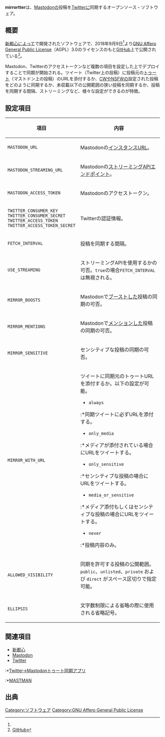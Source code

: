 {{Infobox software|Name=mirrortter|<!--Image=|-->Developer=[[新都心]]|SourceCode=[https://github.com/neet/mirrortter GitHub]|Platform=Node.jsの動作するサーバー|ProgrammingLanguage=TypeScript|Launch=2018年9月9日<ref name="launch">{{toot|mastodon.social|neet|100696219466892400|2018年9月9日}}</ref>|Kifu=[https://www.patreon.com/neetshin Patreon]|License=[[GNU Affero General Public License]]3.0<!--|Web=|Download=-->}}'''mirrortter'''は、[[Mastodon]]の投稿を[[Twitter]]に同期するオープンソース・ソフトウェア。
==概要==
[[新都心]]によって{{Jawp|TypeScript}}で開発されたソフトウェアで、2018年9月9日<ref name="launch" />より[[GNU Affero General Public License]]（AGPL）3.0のライセンスのもと[[GitHub]]上で公開されている<ref name="github">[https://github.com/neet/mirrortter GitHub]</ref>。

Mastodon、Twitterのアクセストークンなど複数の項目を設定した上でデプロイすることで同期が開始される。ツイート（Twitter上の投稿）に投稿元の[[トゥート]]（マストドン上の投稿）のURLを添付するか、[[Content Warning|CW]]や[[NSFW]]の設定された投稿をどのように同期するか、未収載以下の公開範囲の狭い投稿を同期するか、投稿を同期する間隔、ストリーミングなど、様々な設定ができるのが特徴。
==設定項目==
{| class="wikitable"
|-
!scope="col"|項目
!scope="col"|内容
|-
|<code>MASTODON_URL</code>
|Mastodonの[[インスタンス]]URL。
|-
|<code>MASTODON_STREAMING_URL</code>
|Mastodonの[[ストリーミングAPI]]エンドポイント。
|-
|<code>MASTODON_ACCESS_TOKEN</code>
|Mastodonのアクセストークン。
|-
|<code>TWITTER_CONSUMER_KEY</code><br /><code>TWITTER_CONSUMER_SECRET</code><br /><code>TWITTER_ACCESS_TOKEN</code><br /><code>TWITTER_ACCESS_TOKEN_SECRET</code>
|Twitterの認証情報。
|-
|<code>FETCH_INTERVAL</code>
|投稿を同期する間隔。
|-
|<code>USE_STREAMING</code>
|ストリーミングAPIを使用するかの可否。<code>true</code>の場合<code>FETCH_INTERVAL</code>は無視される。
|-
|<code>MIRROR_BOOSTS</code>
|Mastodonで[[ブースト]]した投稿の同期の可否。
|-
|<code>MIRROR_MENTIONS</code>
|Mastodonで[[メンション]]した投稿の同期の可否。
|-
|<code>MIRROR_SENSITIVE</code>
|センシティブな投稿の同期の可否。
|-
|<code>MIRROR_WITH_URL</code>
|ツイートに同期元のトゥートURLを添付するか。以下の設定が可能。
*<code>always</code>
:*同期ツイートに必ずURLを添付する。
*<code>only_media</code>
:*メディアが添付されている場合にURLをツイートする。
*<code>only_sensitive</code>
:*センシティブな投稿の場合にURLをツイートする。
*<code>media_or_sensitive</code>
:*メディア添付もしくはセンシティブな投稿の場合にURLをツイートする。
*<code>never</code>
:*投稿内容のみ。
|-
|<code>ALLOWED_VISIBILITY</code>
|同期を許可する投稿の公開範囲。<code>public</code>、<code>unlisted</code>、<code>private</code> および <code>direct</code> がスペース区切りで指定可能。
|-
|<code>ELLIPSIS</code>
|文字数制限による省略の際に使用される省略記号。
|}
==関連項目==
*[[新都心]]
*[[Mastodon]]
*[[Twitter]]
:*[[Twitter→Mastodonトゥート同期アプリ]]
:*[[MASTMAN]]
==出典==
<references />
{{小文字}}
{{DEFAULTSORT:mirrortter}}
[[Category:ソフトウェア]]
[[Category:GNU Affero General Public License]]